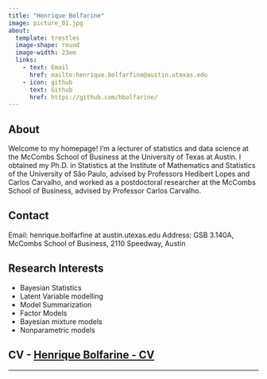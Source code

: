 ```yaml
---
title: "Henrique Bolfarine"
image: picture_01.jpg
about:
  template: trestles
  image-shape: round
  image-width: 23em
  links:
    - text: Email
      href: mailto:henrique.bolfarfine@austin.utexas.edu
    - icon: github
      text: Github
      href: https://github.com/hbolfarine/
---
```


## About

Welcome to my homepage! I'm a lecturer of statistics and data science at the McCombs School of Business at the University of Texas at Austin. I obtained my Ph.D. in Statistics at the Institute of Mathematics and Statistics of the University of São Paulo, advised by Professors Hedibert Lopes and Carlos Carvalho, and worked as a postdoctoral researcher at the McCombs School of Business, advised by Professor Carlos Carvalho.

## Contact

Email: henrique.bolfarfine at austin.utexas.edu
Address: GSB 3.140A, McCombs School of Business, 2110 Speedway, Austin

## Research Interests

- Bayesian Statistics
- Latent Variable modelling
- Model Summarization
- Factor Models
- Bayesian mixture models 
- Nonparametric models

## CV - [Henrique Bolfarine - CV](Henrique_Bolfarine_s_CV.pdf)

---

